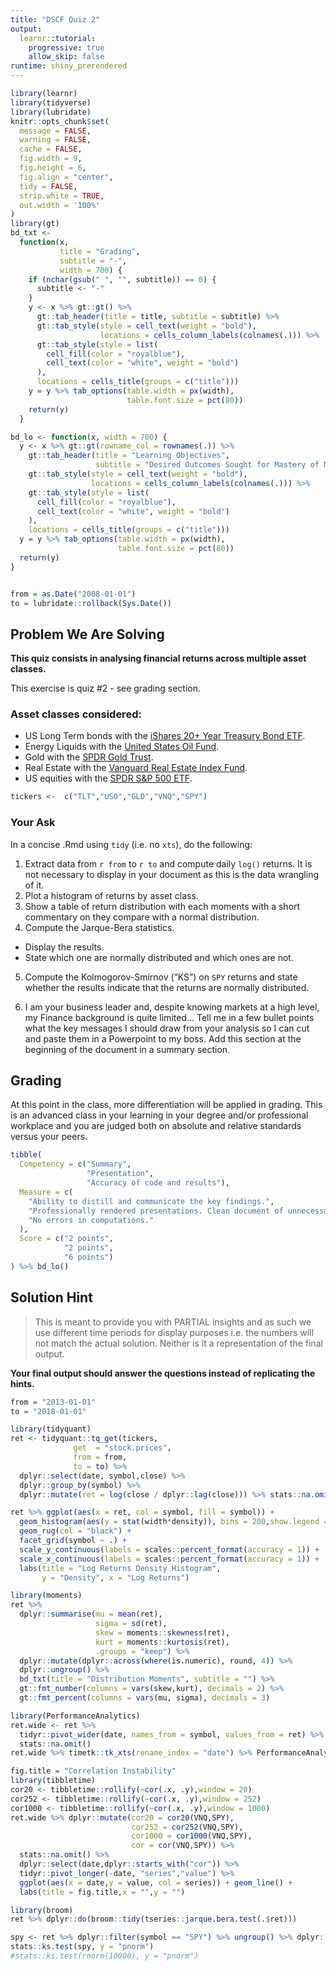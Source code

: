 ```yaml
---
title: "DSCF Quiz 2"
output:
  learnr::tutorial:
    progressive: true
    allow_skip: false
runtime: shiny_prerendered
---
```


```r
library(learnr)
library(tidyverse)
library(lubridate)
knitr::opts_chunk$set(
  message = FALSE,
  warning = FALSE,
  cache = FALSE,
  fig.width = 9,
  fig.height = 6,
  fig.align = "center",
  tidy = FALSE,
  strip.white = TRUE,
  out.width = '100%'
)
library(gt)
bd_txt <-
  function(x,
           title = "Grading",
           subtitle = "-",
           width = 700) {
    if (nchar(gsub(" ", "", subtitle)) == 0) {
      subtitle <- "-"
    }
    y <- x %>% gt::gt() %>%
      gt::tab_header(title = title, subtitle = subtitle) %>%
      gt::tab_style(style = cell_text(weight = "bold"),
                    locations = cells_column_labels(colnames(.))) %>%
      gt::tab_style(style = list(
        cell_fill(color = "royalblue"),
        cell_text(color = "white", weight = "bold")
      ),
      locations = cells_title(groups = c("title")))
    y = y %>% tab_options(table.width = px(width),
                          table.font.size = pct(80))
    return(y)
  }

bd_lo <- function(x, width = 700) {
  y <- x %>% gt::gt(rowname_col = rownames(.)) %>%
    gt::tab_header(title = "Learning Objectives",
                   subtitle = "Desired Outcomes Sought for Mastery of Material") %>%
    gt::tab_style(style = cell_text(weight = "bold"),
                  locations = cells_column_labels(colnames(.))) %>%
    gt::tab_style(style = list(
      cell_fill(color = "royalblue"),
      cell_text(color = "white", weight = "bold")
    ),
    locations = cells_title(groups = c("title")))
  y = y %>% tab_options(table.width = px(width),
                        table.font.size = pct(80))
  return(y)
}


from = as.Date("2008-01-01")
to = lubridate::rollback(Sys.Date())
```

## Problem We Are Solving

**This quiz consists in analysing financial returns across multiple asset classes.**

This exercise is quiz #2 - see grading section.

### Asset classes considered:

+ US Long Term bonds with the [iShares 20+ Year Treasury Bond ETF](https://etfdb.com/etf/TLT/#etf-ticker-profile).
+ Energy Liquids with the [United States Oil Fund](https://etfdb.com/etf/USO/#etf-ticker-profile).
+ Gold with the [SPDR Gold Trust](https://etfdb.com/etf/GLD/#etf-ticker-profile).
+ Real Estate with the [Vanguard Real Estate Index Fund](https://etfdb.com/etf/VNQ/#etf-ticker-profile).
+ US equities with the [SPDR S&P 500 ETF](https://etfdb.com/etf/SPY/#etf-ticker-profile).

```r
tickers <-  c("TLT","USO","GLD","VNQ","SPY")
```

### Your Ask

In a concise .Rmd using `tidy` (i.e. no `xts`), do the following:

1. Extract data from `r from` to `r to` and compute daily `log()` returns. It is not necessary to display in your document as this is the data wrangling of it.
2. Plot a histogram of returns by asset class.
3. Show a table of return distribution with each moments with a short commentary on they compare with a normal distribution.
4. Compute the Jarque-Bera statistics.

  + Display the results.
  + State which one are normally distributed and which ones are not. 
5. Compute the Kolmogorov-Smirnov (“KS”) on `SPY` returns and state whether the results indicate that the returns are normally distributed.

6. I am your business leader and, despite knowing markets at a high level, my Finance background is quite limited... Tell me in a few bullet points what the key messages I should draw from your analysis so I can cut and paste them in a Powerpoint to my boss. Add this section at the beginning of the document in a summary section.  


## Grading

At this point in the class, more differentiation will be applied in grading. This is an advanced class in your learning in your degree and/or professional workplace and you are judged both on absolute and relative standards versus your peers.

```r
tibble(
  Competency = c("Summary",
                 "Presentation",
                 "Accuracy of code and results"),
  Measure = c(
    "Ability to distill and communicate the key findings.",
    "Professionally rendered presentations. Clean document of unnecessary clutter not relevant to the story. I am a business leader and interested in the story, not how you got to it.",
    "No errors in computations."
  ),
  Score = c("2 points",
            "2 points",
            "6 points")
) %>% bd_lo()
```

## Solution Hint

> This is meant to provide you with PARTIAL insights and as such we use different time periods for display purposes i.e. the numbers will not match the actual solution. Neither is it a representation of the final output.    

**Your final output should answer the questions instead of replicating the hints.**

```r
from = "2013-01-01"
to = "2018-01-01"

library(tidyquant)
ret <- tidyquant::tq_get(tickers,
              get  = "stock.prices",
              from = from,
              to = to) %>% 
  dplyr::select(date, symbol,close) %>% 
  dplyr::group_by(symbol) %>% 
  dplyr::mutate(ret = log(close / dplyr::lag(close))) %>% stats::na.omit() 
```


```r
ret %>% ggplot(aes(x = ret, col = symbol, fill = symbol)) + 
  geom_histogram(aes(y = stat(width*density)), bins = 200,show.legend = FALSE) +
  geom_rug(col = "black") +
  facet_grid(symbol ~ .) +
  scale_y_continuous(labels = scales::percent_format(accuracy = 1)) + 
  scale_x_continuous(labels = scales::percent_format(accuracy = 1)) +
  labs(title = "Log Returns Density Histogram",
       y = "Density", x = "Log Returns")
```

```r
library(moments)
ret %>% 
  dplyr::summarise(mu = mean(ret),
                   sigma = sd(ret),
                   skew = moments::skewness(ret),
                   kurt = moments::kurtosis(ret),
                   .groups = "keep") %>% 
  dplyr::mutate(dplyr::across(where(is.numeric), round, 4)) %>% 
  dplyr::ungroup() %>% 
  bd_txt(title = "Distribution Moments", subtitle = "") %>% 
  gt::fmt_number(columns = vars(skew,kurt), decimals = 2) %>% 
  gt::fmt_percent(columns = vars(mu, sigma), decimals = 3)
```


```r
library(PerformanceAnalytics)
ret.wide <- ret %>%  
  tidyr::pivot_wider(date, names_from = symbol, values_from = ret) %>% 
  stats::na.omit() 
ret.wide %>% timetk::tk_xts(rename_index = "date") %>% PerformanceAnalytics::chart.Correlation()
```


```r
fig.title = "Correlation Instability"
library(tibbletime)
cor20 <- tibbletime::rollify(~cor(.x, .y),window = 20)
cor252 <- tibbletime::rollify(~cor(.x, .y),window = 252)
cor1000 <- tibbletime::rollify(~cor(.x, .y),window = 1000)
ret.wide %>% dplyr::mutate(cor20 = cor20(VNQ,SPY),
                           cor252 = cor252(VNQ,SPY),
                           cor1000 = cor1000(VNQ,SPY),
                           cor = cor(VNQ,SPY)) %>% 
  stats::na.omit() %>%
  dplyr::select(date,dplyr::starts_with("cor")) %>% 
  tidyr::pivot_longer(-date, "series","value") %>% 
  ggplot(aes(x = date,y = value, col = series)) + geom_line() +
  labs(title = fig.title,x = "",y = "")
```

```r
library(broom)
ret %>% dplyr::do(broom::tidy(tseries::jarque.bera.test(.$ret)))
```

```r
spy <- ret %>% dplyr::filter(symbol == "SPY") %>% ungroup() %>% dplyr::select(ret)
stats::ks.test(spy, y = "pnorm")
#stats::ks.test(rnorm(10000), y = "pnorm")
```


